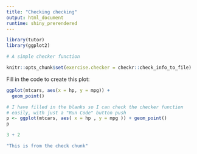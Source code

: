 ```yaml
---
title: "Checking checking"
output: html_document
runtime: shiny_prerendered
---
```


```r
library(tutor)
library(ggplot2)

# A simple checker function

knitr::opts_chunk$set(exercise.checker = checkr::check_info_to_file)
```


Fill in the code to create this plot:

```r
ggplot(mtcars, aes(x = hp, y = mpg)) + 
  geom_point()
```

```r
# I have filled in the blanks so I can check the checker function
# easily, with just a "Run Code" button push
p <- ggplot(mtcars, aes( x = hp , y = mpg )) + geom_point()
p
```

```r
3 + 2
```

```r
"This is from the check chunk"
```
